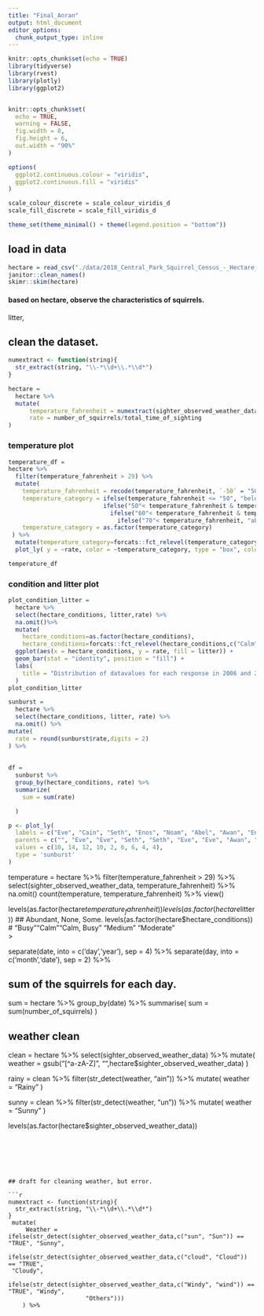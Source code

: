 ```yaml
---
title: "Final_Anran"
output: html_document
editor_options: 
  chunk_output_type: inline
---
```


```r
knitr::opts_chunk$set(echo = TRUE)
library(tidyverse)
library(rvest)
library(plotly)
library(ggplot2)


knitr::opts_chunk$set(
  echo = TRUE,
  warning = FALSE,
  fig.width = 8,
  fig.height = 6,
  out.width = "90%"
)

options(
  ggplot2.continuous.colour = "viridis",
  ggplot2.continuous.fill = "viridis"
)

scale_colour_discrete = scale_colour_viridis_d
scale_fill_discrete = scale_fill_viridis_d

theme_set(theme_minimal() + theme(legend.position = "bottom"))
```

## load in data

```r
hectare = read_csv("./data/2018_Central_Park_Squirrel_Census_-_Hectare_Data.csv") %>% 
janitor::clean_names()
skimr::skim(hectare)
```


#### based on hectare, observe the characteristics of squirrels.  
litter, 



## clean the dataset. 

```r
numextract <- function(string){ 
  str_extract(string, "\\-*\\d+\\.*\\d*")
}

hectare = 
  hectare %>% 
  mutate(
      temperature_fahrenheit = numextract(sighter_observed_weather_data),
      rate = number_of_squirrels/total_time_of_sighting
)
```


### temperature plot

```r
temperature_df =   
hectare %>%   
  filter(temperature_fahrenheit > 29) %>% 
  mutate(
    temperature_fahrenheit = recode(temperature_fahrenheit, `-50` = "50"),
    temperature_category = ifelse(temperature_fahrenheit <= "50", "below 50",
                           ifelse("50"< temperature_fahrenheit & temperature_fahrenheit<= "60", "50-60",
                             ifelse("60"< temperature_fahrenheit & temperature_fahrenheit<= "70", "60-70",
                               ifelse("70"< temperature_fahrenheit, "above 70","others")))),
    temperature_category = as.factor(temperature_category)
 ) %>%
  mutate(temperature_category=forcats::fct_relevel(temperature_category,c("below 50","50-60","60-70","above 70")))%>%
  plot_ly( y = ~rate, color = ~temperature_category, type = "box", colors = "Set3")

temperature_df

```

### condition and litter plot 


```r
plot_condition_litter = 
  hectare %>% 
  select(hectare_conditions, litter,rate) %>%
  na.omit()%>%
  mutate(
    hectare_conditions=as.factor(hectare_conditions),
    hectare_conditions=forcats::fct_relevel(hectare_conditions,c("Calm","Calm, Busy","Medium","Moderate","Busy")))%>% 
  ggplot(aes(x = hectare_conditions, y = rate, fill = litter)) +
  geom_bar(stat = "identity", position = "fill") + 
  labs(
    title = "Distribution of datavalues for each response in 2006 and 2010 among locations in NY" 
  )
plot_condition_litter 
```


```r
sunburst = 
  hectare %>% 
  select(hectare_conditions, litter, rate) %>% 
  na.omit() %>% 
mutate(
  rate = round(sunburst$rate,digits = 2)
) %>% 
  
  
df = 
  sunburst %>%
  group_by(hectare_conditions, rate) %>% 
  summarize(
    sum = sum(rate)

  )

p <- plot_ly(
  labels = c("Eve", "Cain", "Seth", "Enos", "Noam", "Abel", "Awan", "Enoch", "Azura"),
  parents = c("", "Eve", "Eve", "Seth", "Seth", "Eve", "Eve", "Awan", "Eve"),
  values = c(10, 14, 12, 10, 2, 6, 6, 4, 4),
  type = 'sunburst'
)
```








temperature = 
  hectare %>% 
  filter(temperature_fahrenheit > 29) %>% 
  select(sighter_observed_weather_data, temperature_fahrenheit) %>% 
  na.omit()
  count(temperature, temperature_fahrenheit) %>% view()



levels(as.factor(hectare$temperature_fahrenheit))
levels(as.factor(hectare$litter))  ## Abundant, None, Some. 
levels(as.factor(hectare$hectare_conditions)) # "Busy""Calm""Calm, Busy" "Medium"     "Moderate"  
> 
  
  
  
#################################################
#######################################################


   separate(date, into = c('day','year'), sep = 4) %>% 
   separate(day, into = c('month','date'), sep = 2) %>% 

## sum of the squirrels for each day. 
sum = 
hectare %>% 
  group_by(date) %>% 
  summarise(
    sum = sum(number_of_squirrels)
  )

## weather clean 
clean = 
hectare %>% 
  select(sighter_observed_weather_data) %>% 
  mutate(
    weather = 
        gsub("[^a-zA-Z]", "",hectare$sighter_observed_weather_data)
      ) 

rainy = 
  clean %>% 
  filter(str_detect(weather, "ain")) %>% 
  mutate(
    weather = "Rainy"
  )

sunny = 
  clean %>% 
  filter(str_detect(weather, "un")) %>% 
  mutate(
    weather = "Sunny"
  )

  

levels(as.factor(hectare$sighter_observed_weather_data))

```






## draft for cleaning weather, but error. 

```r
numextract <- function(string){ 
  str_extract(string, "\\-*\\d+\\.*\\d*")
}
 mutate(
     Weather = ifelse(str_detect(sighter_observed_weather_data,c("sun", "Sun")) == "TRUE", "Sunny",
              ifelse(str_detect(sighter_observed_weather_data,c("cloud", "Cloud")) == "TRUE",
 "Cloudy", 
              ifelse(str_detect(sighter_observed_weather_data,c("Windy", "wind")) == "TRUE", "Windy",
                      "Others")))
    ) %>% 
```






 
